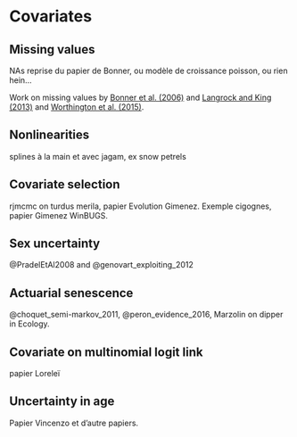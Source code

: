# Covariates {#covariates}

## Missing values

NAs reprise du papier de Bonner, ou modèle de croissance poisson, ou rien hein...

Work on missing values by [Bonner et al. (2006)](https://onlinelibrary.wiley.com/doi/abs/10.1111/j.1541-0420.2005.00399.x) and [Langrock and King (2013)](https://projecteuclid.org/journals/annals-of-applied-statistics/volume-7/issue-3/Maximum-likelihood-estimation-of-markrecapturerecovery-models-in-the-presence-of/10.1214/13-AOAS644.full) and [Worthington et al. (2015)](https://link.springer.com/article/10.1007/s13253-014-0184-z).

## Nonlinearities

splines à la main et avec jagam, ex snow petrels

## Covariate selection

rjmcmc on turdus merila, papier Evolution Gimenez. Exemple cigognes, papier Gimenez WinBUGS.

## Sex uncertainty

@PradelEtAl2008 and @genovart_exploiting_2012

## Actuarial senescence

@choquet_semi-markov_2011, @peron_evidence_2016, Marzolin on dipper in Ecology.

## Covariate on multinomial logit link

papier Loreleï

## Uncertainty in age

Papier Vincenzo et d'autre papiers.

